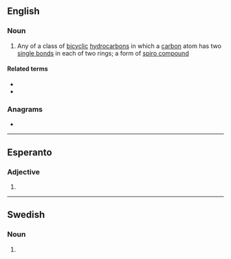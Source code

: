 ==English==

===Noun===
{{en-noun}}

# {{lb|en|organic compound}} Any of a class of [[bicyclic]] [[hydrocarbon]]s in which a [[carbon]] atom has two [[single bond]]s in each of two rings; a form of [[spiro compound]]

====Related terms====
* {{l|en|spirene}}
* {{l|en|spiro-}}

===Anagrams===
* {{anagrams|en|asprin|piRNAs|spinar|sprain}}

----

==Esperanto==

===Adjective===
{{eo-head}}

# {{eo-form of|spir|an}}

----

==Swedish==

===Noun===
{{head|sv|noun form}}

# {{sv-noun-form-def|spira}}